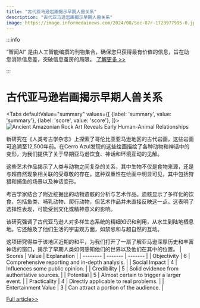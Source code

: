 ```yaml
---
title: "古代亚马逊岩画揭示早期人兽关系"
description: "古代亚马逊岩画揭示早期人兽关系"
image: https://image.informedainews.com/2024/08/Soc-87r-1723977995-0.jpg
---
```



:::info

“智闻AI“ 是由人工智能编撰的刊物集合，确保您只获得最有价值的信息，旨在助您消除信息差，突破信息茧房的局限。  [了解更多 >>](/)

:::

# 古代亚马逊岩画揭示早期人兽关系


<Tabs
	defaultValue="summary"
	values={[
	{label: 'summary', value: 'summary'},
	{label: 'score', value: 'score'},
]}>
<TabItem value="summary">
<img
  src="https://image.informedainews.com/2024/08/Soc-87r-1723977995-0.jpg"
  alt="Ancient Amazonian Rock Art Reveals Early Human-Animal Relationships"
/>



新研究在《人类考古学杂志》上探索了哥伦比亚亚马逊地区的古代岩画，这些岩画可追溯至12,500年前。在Cerro Azul发现的这些绘画描绘了各种动物和神话中的变形，为我们提供了关于早期亚马逊饮食、神话和环境互动的见解。

这些艺术作品揭示了人类与动物之间复杂的关系，其中生物不仅是食物来源，还是与超自然现象相关联的受尊敬的存在。这种双重性在绘画中明显可见，其中包括狩猎和捕鱼的场景以及神话变形。

考古学家结合了附近挖掘出的动物遗骸的分析与艺术作品。遗骸显示了多样化的饮食，包括鱼类、哺乳动物、爬行动物，但艺术作品并未直接反映这一点。这表明了选择性表现，可能受到文化或精神意义的影响。

该研究强调了古代亚马逊人对多样生态系统的精细知识和利用，从水生到陆地栖息地。它还触及了他们生活的宇宙观方面，如禁忌和与超自然的互动。

这项研究得益于该地区近期的和平，为我们打开了一扇了解亚马逊深厚历史和丰富神话的窗口，揭示了早期人类如何感知他们的世界以及他们在其中的位置。
</TabItem>
<TabItem value="score">
	| Scores     | Value   | Explanation |
	| -------- | ------- | ------- |
	| Objectivity  | 6    | Comprehensive reporting and in-depth analysis.    |
	| Social Impact | 4     | Influences some public opinion.    |
	| Credibility    | 5    | Solid evidence from authoritative sources.    |
	| Potential    | 5    | Almost certain to trigger a larger event.    |
	| Practicality    | 4    | Directly applicable to real problems.    |
	| Entertainment Value    | 3    | Can attract a portion of the audience.    |
</TabItem>
</Tabs>

[Full article>>](https://www.cnbeta.com.tw/articles/science/1442527.htm)
